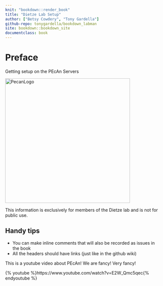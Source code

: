 ```yaml
---
knit: "bookdown::render_book"
title: "Dietze Lab Setup"
author: ["Betsy Cowdery", "Tony Gardella"]
github-repo: tonygardella/bookdown_labman
site: bookdown::bookdown_site
documentclass: book
---
```


# Preface{-}

Getting setup on the PEcAn Servers


<img src="PecanLogo.png" alt="PecanLogo" align="middle" style="width: 400px;"/> 

This information is exclusively for members of the Dietze lab and is not for public use. 

## Handy tips
- You can make inline comments that will also be recorded as issues in the book
- All the headers should have links (just like in the github wiki)


This is a youtube video about PEcAn! We are fancy! Very fancy!

{% youtube %}https://www.youtube.com/watch?v=E2W_Qmc5qec{% endyoutube %}

